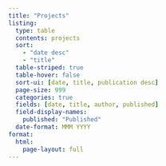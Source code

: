 ```yaml
---
title: "Projects"
listing: 
  type: table
  contents: projects
  sort: 
    - "date desc"
    - "title"
  table-striped: true
  table-hover: false
  sort-ui: [date, title, publication desc]
  page-size: 999
  categories: true
  fields: [date, title, author, published]
  field-display-names:
    published: "Published"
  date-format: MMM YYYY
format: 
  html:
    page-layout: full
---
```

<!-- template: projects/listing_template.ejs -->